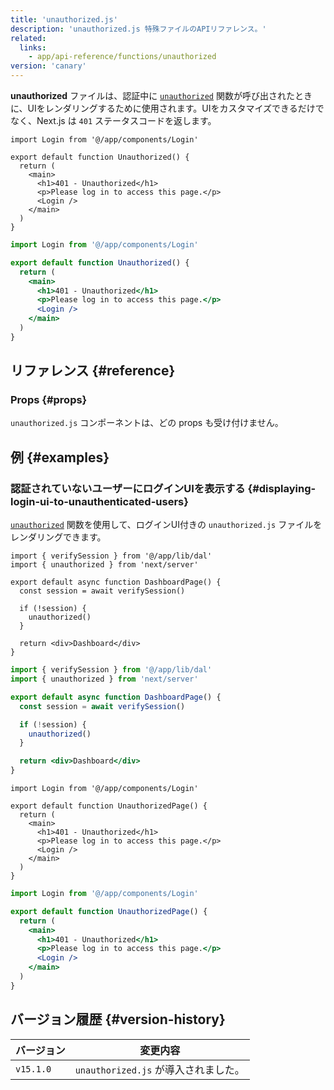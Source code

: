 ```yaml
---
title: 'unauthorized.js'
description: 'unauthorized.js 特殊ファイルのAPIリファレンス。'
related:
  links:
    - app/api-reference/functions/unauthorized
version: 'canary'
---
```


**unauthorized** ファイルは、認証中に [`unauthorized`](/docs/app/api-reference/functions/unauthorized) 関数が呼び出されたときに、UIをレンダリングするために使用されます。UIをカスタマイズできるだけでなく、Next.js は `401` ステータスコードを返します。

<Tabs>
<TabItem value="tsx" label="TypeScript">

```tsx title="app/unauthorized.tsx" switcher
import Login from '@/app/components/Login'

export default function Unauthorized() {
  return (
    <main>
      <h1>401 - Unauthorized</h1>
      <p>Please log in to access this page.</p>
      <Login />
    </main>
  )
}
```

</TabItem>
<TabItem value="jsx" label="JavaScript">

```jsx title="app/unauthorized.js" switcher
import Login from '@/app/components/Login'

export default function Unauthorized() {
  return (
    <main>
      <h1>401 - Unauthorized</h1>
      <p>Please log in to access this page.</p>
      <Login />
    </main>
  )
}
```

</TabItem>
</Tabs>

## リファレンス {#reference}

### Props {#props}

`unauthorized.js` コンポーネントは、どの props も受け付けません。

## 例 {#examples}

### 認証されていないユーザーにログインUIを表示する {#displaying-login-ui-to-unauthenticated-users}

[`unauthorized`](/docs/app/api-reference/functions/unauthorized) 関数を使用して、ログインUI付きの `unauthorized.js` ファイルをレンダリングできます。

<Tabs>
<TabItem value="tsx" label="TypeScript">

```tsx title="app/dashboard/page.tsx" switcher
import { verifySession } from '@/app/lib/dal'
import { unauthorized } from 'next/server'

export default async function DashboardPage() {
  const session = await verifySession()

  if (!session) {
    unauthorized()
  }

  return <div>Dashboard</div>
}
```

</TabItem>
<TabItem value="jsx" label="JavaScript">

```jsx title="app/dashboard/page.js" switcher
import { verifySession } from '@/app/lib/dal'
import { unauthorized } from 'next/server'

export default async function DashboardPage() {
  const session = await verifySession()

  if (!session) {
    unauthorized()
  }

  return <div>Dashboard</div>
}
```

</TabItem>
</Tabs>

<Tabs>
<TabItem value="tsx" label="TypeScript">

```tsx title="app/unauthorized.tsx" switcher
import Login from '@/app/components/Login'

export default function UnauthorizedPage() {
  return (
    <main>
      <h1>401 - Unauthorized</h1>
      <p>Please log in to access this page.</p>
      <Login />
    </main>
  )
}
```

</TabItem>
<TabItem value="jsx" label="JavaScript">

```jsx title="app/unauthorized.js" switcher
import Login from '@/app/components/Login'

export default function UnauthorizedPage() {
  return (
    <main>
      <h1>401 - Unauthorized</h1>
      <p>Please log in to access this page.</p>
      <Login />
    </main>
  )
}
```

</TabItem>
</Tabs>

## バージョン履歴 {#version-history}

| バージョン | 変更内容                             |
| ---------- | ------------------------------------ |
| `v15.1.0`  | `unauthorized.js` が導入されました。 |
